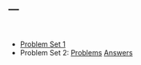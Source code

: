 ---
---

<br>

- [Problem Set 1](hw/hw1.pdf)
- Problem Set 2: [Problems](hw/hw2.pdf) [Answers](hw/hw2answers.pdf)
